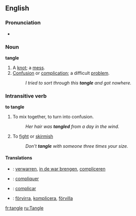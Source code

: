 ==English==

===Pronunciation===
*{{audio|en-us-tangle.ogg|Audio (US)}}

===Noun===
'''tangle'''
# A [[knot]]; a [[mess]].
# [[confusion|Confusion]] or [[complication]]; a difficult [[problem]].
#:''I tried to sort through this '''tangle''' and got nowhere.''

===Intransitive verb===
'''to tangle'''
# To mix together, to turn into confusion.
#:''Her hair was '''tangled''' from a day in the wind.''
# To [[fight]] or [[skirmish]]
#:''Don't '''tangle''' with someone three times your size.''


====Translations====
{{checktrans}}
*{{ttbc|Dutch}}: [[verwarren]], [[in de war brengen]], [[compliceren]]
*{{ttbc|French}}: [[compliquer]]
*{{ttbc|Portuguese}}: [[complicar]]
*{{ttbc|Swedish}}: [[förvirra]], [[komplicera]], [[förvilla]]

[[fr:tangle]]
[[ru:Tangle]]